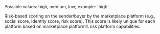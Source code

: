 <ParamField body="sender_popularity_score" type="string">
Possible values: high, medium, low; example: `high`

Risk-based scoring on the sender/buyer by the marketplace platform (e.g., social score, identity score, risk score). This score is likely unique for each platform based on marketplace platform’s risk platform capabilities.
</ParamField>
